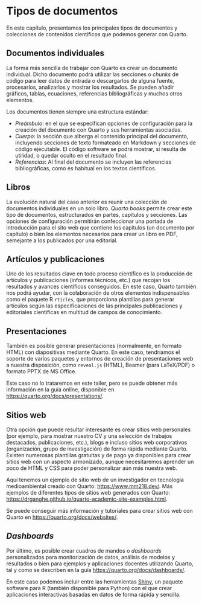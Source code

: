 # Tipos de documentos

En este capítulo, presentamos los principales tipos de documentos y
colecciones de contenidos científicos que podemos generar con Quarto.

## Documentos individuales

La forma más sencilla de trabajar con Quarto es crear un documento
individual. Dicho documento podrá utilizar las secciones o *chunks*
de código para leer datos de entrada o descargarlos de alguna fuente,
procesarlos, analizarlos y mostrar los resultados. Se pueden añadir gráficos,
tablas, ecuaciones, referencias bibliográficas y muchos otros elementos.

Los documentos tienen siempre una estructura estándar:

- *Preámbulo*: en el que se especifican opciones de configuración para la
creación del documento con Quarto y sus herramientas asociadas.
- *Cuerpo*: la sección que alberga el contenido principal del documento,
incluyendo secciones de texto formateado en Markdown y secciones de código
ejecutable. El código software se podrá mostrar, si resulta de utilidad, o
quedar oculto en el resultado final.
- *Referencias*: Al final del documento se incluyen las referencias
bibliográficas, como es habitual en los textos científicos.

## Libros

La evolución natural del caso anterior es reunir una colección de documentos
individuales en un solo libro. *Quarto books* permite crear este tipo de
documentos, estructurados en partes, capítulos y secciones. Las opciones de
configuración permitirán confeccionar una portada de introducción para el sito
web que contiene los capítulos (un documento por capítulo) o bien los elementos
necesarios para crear un libro en PDF, semejante a los publicados por una
editorial.


## Artículos y publicaciones

Uno de los resultados clave en todo proceso científico es la producción de artículos
y publicaciones (informes técnicos, etc.) que recojan los resultados y avances
científicos conseguidos. En este caso, Quarto también nos podrá ayudar, con la
colaboración de otros elementos indispensables como el paquete R `rticles`, que
proporciona plantillas para generar artículos según las especificaciones de las
principales publicaciones y editoriales científicas en multitud de campos de
conocimiento.


## Presentaciones

También es posible generar presentaciones (normalmente, en formato HTML) con diapositivas
mediante Quarto. En este caso, tendríamos el soporte de varios paquetes y entornos
de creación de presentaciones web a nuestra disposición, como `reveal.js` (HTML),
Beamer (para LaTeX/PDF) o formato PPTX de MS Office.

Este caso no lo trataremos en este taller, pero se puede obtener más información en la
guía online, disponible en <https://quarto.org/docs/presentations/>.


## Sitios web

Otra opción que puede resultar interesante es crear sitios web personales (por ejemplo, para
mostrar nuestro CV y una selección de trabajos destacados, publicaciones, etc.), blogs e incluso
sitios web corporativos (organización, grupo de investigación) de forma rápida mediante Quarto.
Existen numerosas plantillas gratuitas y de pago ya disponibles para crear sitios web con un aspecto 
armonizado, aunque necesitaremos aprender un poco de HTML y CSS para poder personalizar aún más
nuestra web.

Aquí tenemos un ejemplo de sitio web de un investigador en tecnología medioambiental creado con
Quarto: <https://www.mm218.dev/>. Más ejemplos de diferentes tipos de sitios web generados con
Quarto: <https://drganghe.github.io/quarto-academic-site-examples.html>.

Se puede conseguir más información y tutoriales para crear sitios web con Quarto en
<https://quarto.org/docs/websites/>.

## *Dashboards*

Por último, es posible crear cuadros de mandos o *dashboards* personalizados para monitorización
de datos, análisis de modelos y resultados o bien para ejemplos y aplicaciones docentes utilizando
Quarto, tal y como se describen en la guía <https://quarto.org/docs/dashboards/>.

En este caso podemos incluir entre las herramientas [Shiny](https://shiny.posit.co/), un paquete
software para R (también disponible para Python) con el que crear aplicaciones interactivas basadas
en datos de forma rápida y sencilla.

